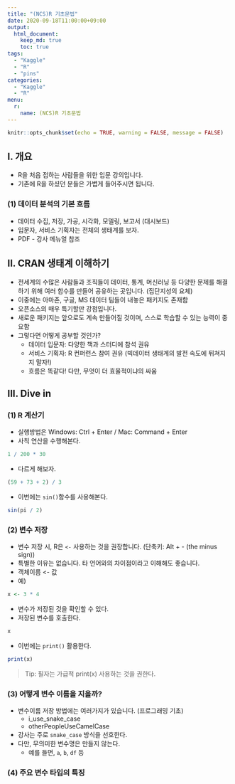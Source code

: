 ```yaml
---
title: "(NCS)R 기초문법"
date: 2020-09-18T11:00:00+09:00
output:
  html_document:
    keep_md: true
    toc: true
tags:
  - "Kaggle"
  - "R"
  - "pins"
categories:
  - "Kaggle"
  - "R"
menu:
  r:
    name: (NCS)R 기초문법
---
```


```r
knitr::opts_chunk$set(echo = TRUE, warning = FALSE, message = FALSE)
```

## I. 개요
- R을 처음 접하는 사람들을 위한 입문 강의입니다.
- 기존에 R을 하셨던 분들은 가볍게 들어주시면 됩니다.

### (1) 데이터 분석의 기본 흐름
- 데이터 수집, 저장, 가공, 시각화, 모델링, 보고서 (대시보드)
- 입문자, 서비스 기획자는 전체의 생태계를 보자.
- PDF - 강사 메뉴얼 참조

## II. CRAN 생태계 이해하기
- 전세계의 수많은 사람들과 조직들이 데이터, 통계, 머신러닝 등 다양한 문제를 해결하기 위해 여러 함수를 만들어 공유하는 곳입니다. (집단지성의 요체)
- 이중에는 아마존, 구글, MS 데이터 팀들이 내놓은 패키지도 존재함
- 오픈소스의 매우 특기할만 강점입니다.
- 새로운 패키지는 앞으로도 계속 만들어질 것이며, 스스로 학습할 수 있는 능력이 중요함
- 그렇다면 어떻게 공부할 것인가?
    + 데이터 입문자: 다양한 책과 스터디에 참석 권유
    + 서비스 기획자: R 컨퍼런스 참여 권유 (빅데이터 생태계의 발전 속도에 뒤쳐지지 말자!)
    + 흐름은 똑같다! 다만, 무엇이 더 효율적이냐의 싸움

## III. Dive in
### (1) R 계산기
- 실행방법은 Windows: Ctrl + Enter / Mac: Command + Enter
- 사칙 연산을 수행해본다.
```r
1 / 200 * 30
```
- 다르게 해보자.
```r
(59 + 73 + 2) / 3
```
- 이번에는 `sin()`함수를 사용해본다.
```r
sin(pi / 2)
```

### (2) 변수 저장
- 변수 저장 시, R은 `<-` 사용하는 것을 권장합니다. (단축키: Alt + - (the minus sign))
- 특별한 이유는 없습니다. 타 언어와의 차이점이라고 이해해도 좋습니다.
- 객체이름 <- 값
- 예)
```r
x <- 3 * 4
```
- 변수가 저장된 것을 확인할 수 있다.
- 저장된 변수를 호출한다.
```r
x
```
- 이번에는 `print()` 활용한다.
```r
print(x)
```
> Tip: 필자는 가급적 print(x) 사용하는 것을 권한다.

### (3) 어떻게 변수 이름을 지을까?
- 변수이름 저장 방법에는 여러가지가 있습니다. (프로그래밍 기초)
    + i_use_snake_case
    + otherPeopleUseCamelCase
- 강사는 주로 `snake_case` 방식을 선호한다.
- 다만, 무의미한 변수명은 만들지 않는다.
    + 예를 들면, `a`, `b`, `df` 등

### (4) 주요 변수 타입의 특징